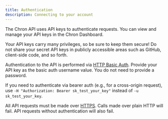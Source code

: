 ```yaml
---
title: Authentication
description: Connecting to your account
---
```


The Chron API uses API keys to authenticate requests. You can view and manage your API keys in the Chron Dashboard.

Your API keys carry many privileges, so be sure to keep them secure! Do not share your secret API keys in publicly accessible areas such as GitHub, client-side code, and so forth.

Authentication to the API is performed via [HTTP Basic Auth](https://en.wikipedia.org/wiki/Basic_access_authentication). Provide your API key as the basic auth username value. You do not need to provide a password.

If you need to authenticate via bearer auth (e.g., for a cross-origin request), use `-H "Authorization: Bearer sk_test_your_key"` instead of `-u sk_test_your_key`.

All API requests must be made over [HTTPS](https://en.wikipedia.org/wiki/HTTPS). Calls made over plain HTTP will fail. API requests without authentication will also fail.
